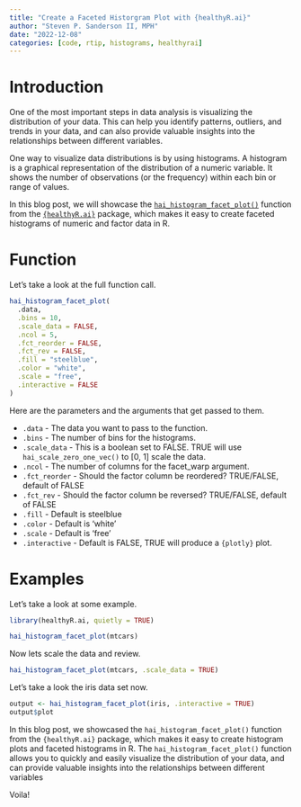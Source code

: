 ```yaml
---
title: "Create a Faceted Historgram Plot with {healthyR.ai}"
author: "Steven P. Sanderson II, MPH"
date: "2022-12-08"
categories: [code, rtip, histograms, healthyrai]
---
```


# Introduction

One of the most important steps in data analysis is visualizing the distribution of your data. This can help you identify patterns, outliers, and trends in your data, and can also provide valuable insights into the relationships between different variables.

One way to visualize data distributions is by using histograms. A histogram is a graphical representation of the distribution of a numeric variable. It shows the number of observations (or the frequency) within each bin or range of values.

In this blog post, we will showcase the [`hai_histogram_facet_plot()`](https://www.spsanderson.com/healthyR.ai/reference/hai_histogram_facet_plot.html) function from the [`{healthyR.ai}`](https://www.spsanderson.com/healthyR.ai/) package, which makes it easy to create faceted histograms of numeric and factor data in R.

# Function

Let's take a look at the full function call.

```r
hai_histogram_facet_plot(
  .data,
  .bins = 10,
  .scale_data = FALSE,
  .ncol = 5,
  .fct_reorder = FALSE,
  .fct_rev = FALSE,
  .fill = "steelblue",
  .color = "white",
  .scale = "free",
  .interactive = FALSE
)
```

Here are the parameters and the arguments that get passed to them.

-   `.data` - The data you want to pass to the function.
-   `.bins` - The number of bins for the histograms.
-   `.scale_data` - This is a boolean set to FALSE. TRUE will use `hai_scale_zero_one_vec()` to \[0, 1\] scale the data.
-   `.ncol` - The number of columns for the facet_warp argument.
-   `.fct_reorder` - Should the factor column be reordered? TRUE/FALSE, default of FALSE
-   `.fct_rev` - Should the factor column be reversed? TRUE/FALSE, default of FALSE
-   `.fill` - Default is steelblue
-   `.color` - Default is 'white'
-   `.scale` - Default is 'free'
-   `.interactive` - Default is FALSE, TRUE will produce a `{plotly}` plot.

# Examples

Let's take a look at some example.

```r
library(healthyR.ai, quietly = TRUE)

hai_histogram_facet_plot(mtcars)
```

Now lets scale the data and review.

```r
hai_histogram_facet_plot(mtcars, .scale_data = TRUE)
```

Let's take a look the iris data set now.

```r
output <- hai_histogram_facet_plot(iris, .interactive = TRUE)
output$plot
```

In this blog post, we showcased the `hai_histogram_facet_plot()` function from the `{healthyR.ai}` package, which makes it easy to create histogram plots and faceted histograms in R. The `hai_histogram_facet_plot()` function allows you to quickly and easily visualize the distribution of your data, and can provide valuable insights into the relationships between different variables

Voila!
